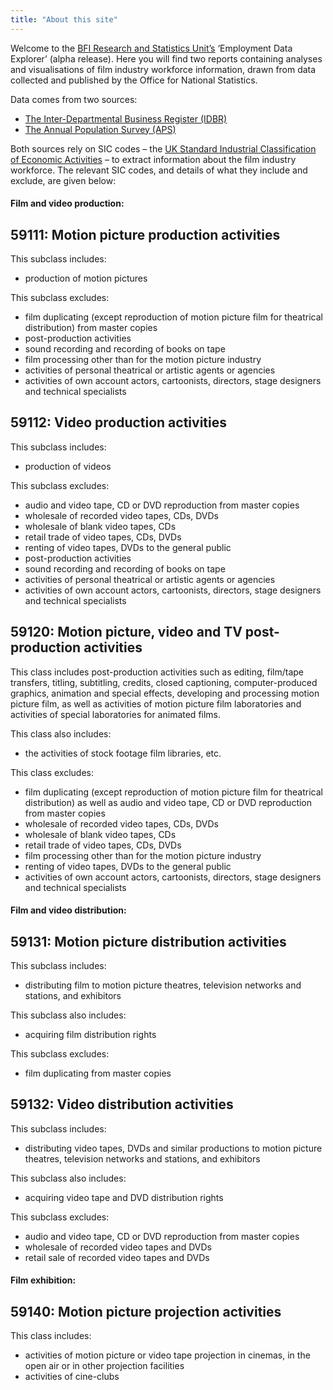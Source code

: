 ```yaml
---
title: "About this site"
---
```


Welcome to the [BFI Research and Statistics Unit's](https://www.bfi.org.uk/industry-data-insights/) 'Employment Data Explorer' (alpha release). Here you will find two reports containing analyses and visualisations of film industry workforce information, drawn from data collected and published by the Office for National Statistics.

Data comes from two sources:

* [The Inter-Departmental Business Register (IDBR)](idbr-report.qmd)
* [The Annual Population Survey (APS)](aps-report.qmd)

Both sources rely on SIC codes -- the [UK Standard Industrial Classification of Economic Activities](https://www.ons.gov.uk/methodology/classificationsandstandards/ukstandardindustrialclassificationofeconomicactivities/uksic2007) -- to extract information about the film industry workforce. The relevant SIC codes, and details of what they include and exclude, are given below:

#### Film and video production:

:::{.callout-note collapse="true"} 
## 59111: Motion picture production activities
This subclass includes:

* production of motion pictures

This subclass excludes:

* film duplicating (except reproduction of motion picture film for theatrical distribution) from master copies
* post-production activities
* sound recording and recording of books on tape
* film processing other than for the motion picture industry
* activities of personal theatrical or artistic agents or agencies
* activities of own account actors, cartoonists, directors, stage designers and technical specialists
:::
:::{.callout-note collapse="true"} 
## 59112: Video production activities
This subclass includes:

* production of videos

This subclass excludes:

* audio and video tape, CD or DVD reproduction from master copies
* wholesale of recorded video tapes, CDs, DVDs
* wholesale of blank video tapes, CDs
* retail trade of video tapes, CDs, DVDs
* renting of video tapes, DVDs to the general public
* post-production activities
* sound recording and recording of books on tape
* activities of personal theatrical or artistic agents or agencies
* activities of own account actors, cartoonists, directors, stage designers and technical specialists
:::
:::{.callout-note collapse="true"} 
## 59120: Motion picture, video and TV post-production activities
This class includes post-production activities such as editing, film/tape transfers, titling, subtitling, credits, closed captioning, computer-produced graphics, animation and special effects, developing and processing motion picture film, as well as activities of motion picture film laboratories and activities of special laboratories for animated films.

This class also includes:

* the activities of stock footage film libraries, etc.

This class excludes:

* film duplicating (except reproduction of motion picture film for theatrical distribution) as well as audio and video tape, CD or DVD reproduction from master copies
* wholesale of recorded video tapes, CDs, DVDs
* wholesale of blank video tapes, CDs
* retail trade of video tapes, CDs, DVDs
* film processing other than for the motion picture industry
* renting of video tapes, DVDs to the general public
* activities of own account actors, cartoonists, directors, stage designers and technical specialists
:::

#### Film and video distribution:

:::{.callout-note collapse="true"} 
## 59131: Motion picture distribution activities
This subclass includes:

* distributing film to motion picture theatres, television networks and stations, and exhibitors

This subclass also includes:

* acquiring film distribution rights

This subclass excludes:

* film duplicating from master copies
:::
:::{.callout-note collapse="true"} 
## 59132: Video distribution activities
This subclass includes:

* distributing video tapes, DVDs and similar productions to motion picture theatres, television networks and stations, and exhibitors

This subclass also includes:

* acquiring video tape and DVD distribution rights

This subclass excludes:

* audio and video tape, CD or DVD reproduction from master copies
* wholesale of recorded video tapes and DVDs
* retail sale of recorded video tapes and DVDs
:::

#### Film exhibition:

:::{.callout-note collapse="true"} 
## 59140: Motion picture projection activities
This class includes:

* activities of motion picture or video tape projection in cinemas, in the open air or in other projection facilities
* activities of cine-clubs
:::
 